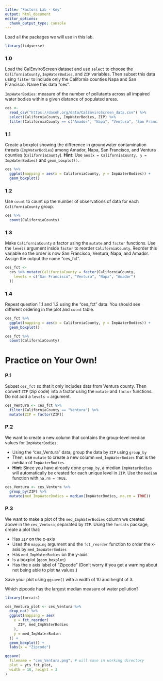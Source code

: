 ```yaml
---
title: "Factors Lab - Key"
output: html_document
editor_options: 
  chunk_output_type: console
---
```


Load all the packages we will use in this lab. 

```r
library(tidyverse)
```

### 1.0

Load the CalEnviroScreen dataset and use `select` to choose the `CaliforniaCounty`, `ImpWaterBodies`, and `ZIP` variables. Then subset this data using `filter` to include only the California counties Napa and San Francisco. Name this data "ces". 

`ImpWaterBodies`: measure of the number of pollutants across all impaired water bodies within a given distance of populated areas.

```r
ces <- 
  read_csv("https://daseh.org/data/CalEnviroScreen_data.csv") %>% 
  select(CaliforniaCounty, ImpWaterBodies, ZIP) %>%
  filter(CaliforniaCounty == c("Amador", "Napa", "Ventura", "San Francisco"))
```

### 1.1

Create a boxplot showing the difference in groundwater contamination threats (`ImpWaterBodies`) among Amador, Napa, San Francisco, and Ventura counties (`CaliforniaCounty`). **Hint**: Use `aes(x = CaliforniaCounty, y = ImpWaterBodies)` and `geom_boxplot()`.

```r
ces %>%
  ggplot(mapping = aes(x = CaliforniaCounty, y = ImpWaterBodies)) +
  geom_boxplot()
```

### 1.2

Use `count` to count up the number of observations of data for each `CaliforniaCounty` group.

```r
ces %>%
  count(CaliforniaCounty)
```

### 1.3

Make `CaliforniaCounty` a factor using the `mutate` and `factor` functions. Use the `levels` argument inside `factor` to reorder `CaliforniaCounty`. Reorder this variable so the order is now San Francisco, Ventura, Napa, and Amador. Assign the output the name "ces_fct".

```r
ces_fct <-
  ces %>% mutate(CaliforniaCounty = factor(CaliforniaCounty,
    levels = c("San Francisco", "Ventura", "Napa", "Amador")
  ))
```

### 1.4

Repeat question 1.1 and 1.2 using the "ces_fct" data. You should see different ordering in the plot and `count` table.

```r
ces_fct %>%
  ggplot(mapping = aes(x = CaliforniaCounty, y = ImpWaterBodies)) +
  geom_boxplot()

ces_fct %>%
  count(CaliforniaCounty)
```


# Practice on Your Own!

### P.1
Subset `ces_fct` so that it only includes data from Ventura county. Then convert `ZIP` (zip code) into a factor using the `mutate` and `factor` functions. Do not add a `levels =` argument.

```r
ces_Ventura <- ces_fct %>% 
  filter(CaliforniaCounty == "Ventura") %>%
  mutate(ZIP = factor(ZIP))
```

### P.2

We want to create a new column that contains the group-level median values for `ImpWaterBodies`. 

- Using the "ces_Ventura" data, group the data by `ZIP` using `group_by`
- Then, use `mutate` to create a new column `med_ImpWaterBodies` that is the median of `ImpWaterBodies`. 
- **Hint**: Since you have already done `group_by`, a median `ImpWaterBodies` will automatically be created for each unique level in `ZIP`. Use the `median` function with `na.rm = TRUE`.

```r
ces_Ventura <- ces_Ventura %>%
  group_by(ZIP) %>%
  mutate(med_ImpWaterBodies = median(ImpWaterBodies, na.rm = TRUE))
```

### P.3

We want to make a plot of the `med_ImpWaterBodies`  column we created above in the `ces_Ventura`, separated by `ZIP`. Using the `forcats` package, create a plot that:

- Has `ZIP` on the x-axis
- Uses the `mapping` argument and the `fct_reorder` function to order the x-axis by `med_ImpWaterBodies`
- Has `med_ImpWaterBodies` on the y-axis
- Is a boxplot (`geom_boxplot`)
- Has the x axis label of "Zipcode"
(Don't worry if you get a warning about not being able to plot `NA` values.)

Save your plot using `ggsave()` with a width of 10 and height of 3.

Which zipcode has the largest median measure of water pollution?

```r
library(forcats)

ces_Ventura_plot <- ces_Ventura %>%
  drop_na() %>%
  ggplot(mapping = aes(
    x = fct_reorder(
      ZIP, med_ImpWaterBodies
    ),
    y = med_ImpWaterBodies
  )) +
  geom_boxplot() +
  labs(x = "Zipcode")

ggsave(
  filename = "ces_Ventura.png", # will save in working directory
  plot = yts_fct_plot,
  width = 10, height = 3
)
```
